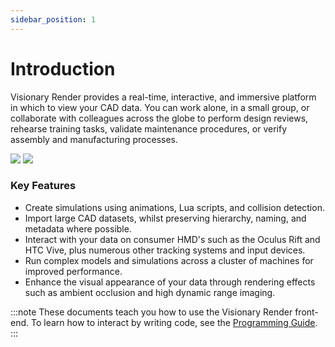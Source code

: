 ```yaml
---
sidebar_position: 1
---
```


# Introduction

Visionary Render provides a real-time, interactive, and immersive platform in which to view your CAD data. You can work alone, in a small group, or collaborate with colleagues across the globe to perform design reviews, rehearse training tasks, validate maintenance procedures, or verify assembly and manufacturing processes.

![](/img/visren/user-manual/hmd.png) ![](/img/visren/user-manual/tracking.png)

### Key Features

- Create simulations using animations, Lua scripts, and collision detection.
- Import large CAD datasets, whilst preserving hierarchy, naming, and metadata where possible.
- Interact with your data on consumer HMD's such as the Oculus Rift and HTC Vive, plus numerous other tracking systems and input devices.
- Run complex models and simulations across a cluster of machines for improved performance.
- Enhance the visual appearance of your data through rendering effects such as ambient occlusion and high dynamic range imaging.

:::note
These documents teach you how to use the Visionary Render front-end. To learn how to interact by writing code, see the [Programming Guide](../prog-guide/introduction.mdx).
:::
